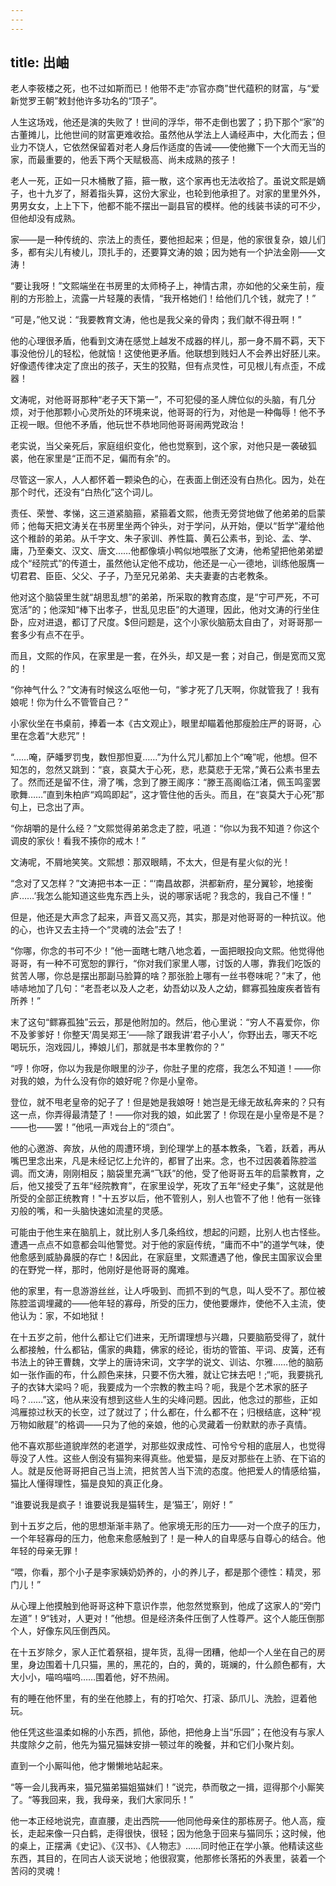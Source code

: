 ```yaml
---
---
---
```

title: 出岫
---






老人李筱楼之死，也不过如斯而已！他带不走“亦官亦商”世代蕴积的财富，与“爱新觉罗王朝”敕封他许多功名的“顶子”。

人生这场戏，他还是演的失败了！世间的浮华，带不走倒也罢了；扔下那个“家”的古董摊儿，比他世间的财富更难收拾。虽然他从学法上人诵经声中，大化而去；但业力不饶人，它依然保留着对老人身后作适度的告诫——使他撇下一个大而无当的家，而最重要的，他丢下两个天赋极高、尚未成熟的孩子！

老人一死，正如一只木桶散了箍，箍一散，这个家再也无法收拾了。虽说文熙是嫡子，也十九岁了，掰着指头算，这份大家业，也轮到他承担了。对家的里里外外，男男女女，上上下下，他都不能不摆出一副县官的模样。他的线装书读的可不少，但他却没有成熟。

家——是一种传统的、宗法上的责任，要他担起来；但是，他的家很复杂，娘儿们多，都有尖儿有棱儿，顶扎手的，还要算文涛的娘；因为她有一个护法金刚——文涛！

“要让我呀！”文熙端坐在书房里的太师椅子上，神情古肃，亦如他的父亲生前，瘦削的方形脸上，流露一片轻蔑的表情，“我开格她们！给他们几个钱，就完了！”

“可是，”他又说：“我要教育文涛，他也是我父亲的骨肉；我们献不得丑啊！”

他的心理很矛盾，他看到文涛在感觉上越发不成器的样儿，那一身不屑不羁，天下事没他份儿的轻松，他就恼！这使他更矛盾。他联想到贱妇人不会养出好胚儿来。好像遗传律决定了庶出的孩子，天生的狡黠，但有点灵性，可见根儿有点歪，不成器！

文涛呢，对他哥哥那种“老子天下第一”，不可犯侵的圣人牌位似的头脑，有几分烦，对于他那颗小心灵所处的环境来说，他哥哥的行为，对他是一种侮辱！他不予正视一眼。但他不矛盾，他玩世不恭地同他哥哥闹两党政治！

老实说，当父亲死后，家庭组织变化，他也觉察到，这个家，对他只是一袭破狐裘，他在家里是“正而不足，偏而有余”的。

尽管这一家人，人人都怀着一颗染色的心，在表面上倒还没有白热化。因为，处在那个时代，还没有“白热化”这个词儿。

责任、荣誉、孝悌，这三道紧脑箍，紧箍着文熙，他责无旁贷地做了他弟弟的启蒙师；他每天把文涛关在书房里坐两个钟头，对于学问，从开始，便以“哲学”灌给他这个稚龄的弟弟。从千字文、朱子家训、养性篇、黄石公素书，到论、孟、学、庸，乃至秦文、汉文、唐文……他都像填小鸭似地喂胀了文涛，他希望把他弟弟塑成个“经院式”的传道士，虽然他认定他不成功，他还是一心一德地，训练他服膺一切君君、臣臣、父父、子子，乃至兄兄弟弟、夫夫妻妻的古老教条。

他对这个脑袋里生就“胡思乱想”的弟弟，所采取的教育态度，是“宁可严死，不可宽活”的；他深知“棒下出孝子，世乱见忠臣”的大道理，因此，他对文涛的行坐住卧，应对进退，都订了尺度。$但问题是，这个小家伙脑筋太自由了，对哥哥那一套多少有点不在乎。

而且，文熙的作风，在家里是一套，在外头，却又是一套；对自己，倒是宽而又宽的！

“你神气什么？”文涛有时候这么呕他一句，“爹才死了几天啊，你就管我了！我有娘呢！你为什么不管管自己？”

小家伙坐在书桌前，捧着一本《古文观止》，眼里却瞄着他那瘦脸庄严的哥哥，心里在念着“大悲咒”！

“……唵，萨皤罗罚曳，数怛那怛夏……”为什么咒儿都加上个“唵”呢，他想。但不知怎的，忽然又跳到：“哀，哀莫大于心死，悲，悲莫悲于无常，”黄石公素书里去了。然而还是留不住，滑了嘴，念到了滕王阁序：“滕王高阁临江渚，佩玉鸣銮罢歌舞……”直到朱柏庐“鸡鸣即起”，这才管住他的舌头。而且，在“哀莫大于心死”那句上，已念出了声。

“你胡嚼的是什么经？”文熙觉得弟弟念走了腔，吼道：“你以为我不知道？你这个调皮的家伙！看我不揍你的戒木！”

文涛呢，不屑地笑笑。文熙想：那双眼睛，不太大，但是有星火似的光！

“念对了又怎样？”文涛把书本一正：“‘南昌故郡，洪都新府，星分翼轸，地接衡庐……’我怎么能知道这些鬼东西上头，说的哪家话呢？我念的，我自己不懂！”

但是，他还是大声念了起来，声音又高又亮，其实，那是对他哥哥的一种抗议。他的心，也许又去主持一个“灵魂的法会”去了！

“你哪，你念的书可不少！”他一面瞎七瞎八地念着，一面把眼投向文熙。他觉得他哥哥，有一种不可宽恕的罪行，“你对我们家里人哪，讨饭的人哪，靠我们吃饭的贫苦人哪，你总是摆出那副马脸算的啥？那张脸上哪有一丝书卷味呢？”末了，他哧哧地加了几句：“老吾老以及人之老，幼吾幼以及人之幼，鳏寡孤独废疾者皆有所养！”

末了这句“鳏寡孤独”云云，那是他附加的。然后，他心里说：“穷人不喜爱你，你不及爹爹好！你整天‘周吴郑王’——除了跟我讲‘君子小人’，你野出去，哪天不吃喝玩乐，泡戏园儿，捧娘儿们，那就是书本里教你的？”

“哼！你呀，你以为我是你眼里的沙子，你肚子里的疙瘩，我怎么不知道！——你对我的娘，为什么没有你的娘好呢？你是小皇帝。

登位，就不甩老皇帝的妃子了！但是她是我娘呀！她岂是无缘无故私奔来的？只有这一点，你弄得最清楚了！——你对我的娘，如此罢了！你现在是小皇帝是不是？——也——罢！”他吼一声戏台上的“须白”。

他的心邀游、奔放，从他的周遭环境，到伦理学上的基本教条，飞着，跃着，再从嘴巴里念出来，凡是未经记忆上允许的，都冒了出来。念，也不过因袭着陈腔滥调。而文涛，刚刚相反；脑袋里充满“飞跃”的他，受了他哥哥五年的启蒙教育，之后，他又接受了五年“经院教育”，在家里设学，死攻了五年“经史子集”，这就是他所受的全部正统教育！"十五岁以后，他不管别人，别人也管不了他！他有一张锋刃般的嘴，和一头脑快速如流星的灵感。

可能由于他生来在脑肌上，就比别人多几条绉纹，想起的问题，比别人也古怪些。遭遇一点点不如意都会叫他警觉。对于他的家庭传统，“庸而不中”的道学气味，使他愈感到威胁鼻膜的存亡！&因此，在家庭里，文熙遭遇了他，像民主国家议会里的在野党一样，那时，他刚好是他哥哥的魔难。

他的家里，有一息游游丝丝，让人呼吸到、而抓不到的气息，叫人受不了。那位被陈腔滥调埋藏的——他年轻的寡母，所受的压力，使他要爆炸，使他不入主流，使他认为：家，不如地狱！

在十五岁之前，他什么都让它们进来，无所谓理想与兴趣，只要脑筋受得了，就什么都接触，什么都钻，儒家的典籍，佛家的经论，街坊的管笛、平词、皮簧，还有书法上的钟王曹魏，文学上的唐诗宋词，文字学的说文、训诂、尔雅……他的脑筋如一张作画的布，什么颜色来抹，只要不伤大雅，就让它抹去吧！;“呃，我要挑孔子的衣钵大梁吗？呃，我要成为一个宗教的教主吗？呃，我是个艺术家的胚子吗？……”这，他从来没有想到这些人生的尖峰问题。因此，他念过的那些，正如鸿雁掠过秋天的长空，过了就过了；什么都在，什么都不在；归根结底，这种“视万物如敝屣”的格调——只为了他的亲娘，他的心灵藏着一份默默的赤子真情。

他不喜欢那些道貌岸然的老道学，对那些奴隶成性、可怜兮兮相的底层人，也觉得辱没了人性。这些人倒没有猫狗来得真些。他爱猫，是反对那些在上骄、在下谄的人。就是反他哥哥把自己当上流，把贫苦人当下流的态度。他把爱人的情感给猫，猫比人懂得理性，猫是良知的真正化身。

“谁要说我是疯子！谁要说我是猫转生，是‘猫王’，刚好！”

到十五岁之后，他的思想渐渐丰熟了。他家境无形的压力——对一个庶子的压力，一个年轻寡母的压力，他愈来愈感触到了！是一种人的自卑感与自尊心的结合。他年轻的母亲无罪！

“喂，你看，那个小子是李家姨奶奶养的，小的养儿子，都是那个德性：精灵，邪门儿！”

从心理上他摸触到他哥哥这种下意识作祟，他忽然觉察到，他成了这家人的“旁门左道”！9“钱对，人更对！”他想。但是经济条件压倒了人性尊严。这个人能压倒那个人，好像东风压倒西风。

在十五岁除夕，家人正忙着祭祖，提年货，乱得一团糟，他却一个人坐在自己的房里，身边围着十几只猫，黑的，黑花的，白的，黄的，斑斓的，什么颜色都有，大大小小，喵呜喵呜……围着他，好不热闹。

有的睡在他怀里，有的坐在他膝上，有的打哈欠、打滚、舔爪儿、洗脸，逗着他玩。

他任凭这些温柔如棉的小东西，抓他，舔他，把他身上当“乐园”；在他没有与家人共度除夕之前，他先为猫兄猫妹安排一顿过年的晚餐，并和它们小聚片刻。

直到一个小厮叫他，他才懒懒地站起来。

“等一会儿我再来，猫兄猫弟猫姐猫妹们！”说完，恭而敬之一揖，逗得那个小厮笑了。“等我回来，我，我母亲，我们大家同乐！”

他一本正经地说完，直直腰，走出西院——他同他母亲住的那栋房子。他人高，瘦长，走起来像一只白鹤，走得很快，很轻；因为他急于回来与猫同乐；这时候，他的桌上，正摆满《史记》、《汉书》、《人物志》……同时他正在学小篆。他精读这些东西，其目的，在同古人谈天说地；他很寂寞，他那修长落拓的外表里，装着一个苦闷的灵魂！